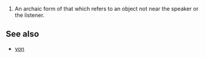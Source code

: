 #An archaic form of that which refers to an object not near the speaker or the listener.

==See also==
*[[yon]]